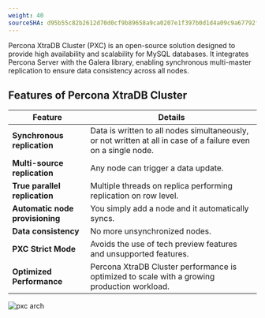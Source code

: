 ```yaml
---
weight: 40
sourceSHA: d95b55c82b2612d70d0cf9b89658a9ca0207e1f397b0d1d4a09c9a67792fbae5
---
```


Percona XtraDB Cluster (PXC) is an open-source solution designed to provide high availability and scalability for MySQL databases. It integrates Percona Server with the Galera library, enabling synchronous multi-master replication to ensure data consistency across all nodes.

## Features of Percona XtraDB Cluster

| Feature                          | Details |
|----------------------------------|---------|
| **Synchronous replication**      | Data is written to all nodes simultaneously, or not written at all in case of a failure even on a single node. |
| **Multi-source replication**     | Any node can trigger a data update. |
| **True parallel replication**    | Multiple threads on replica performing replication on row level. |
| **Automatic node provisioning**  | You simply add a node and it automatically syncs. |
| **Data consistency**             | No more unsynchronized nodes. |
| **PXC Strict Mode**              | Avoids the use of tech preview features and unsupported features. |
| **Optimized Performance**        | Percona XtraDB Cluster performance is optimized to scale with a growing production workload. |


![pxc arch](./assets/pxc_arch.svg)
